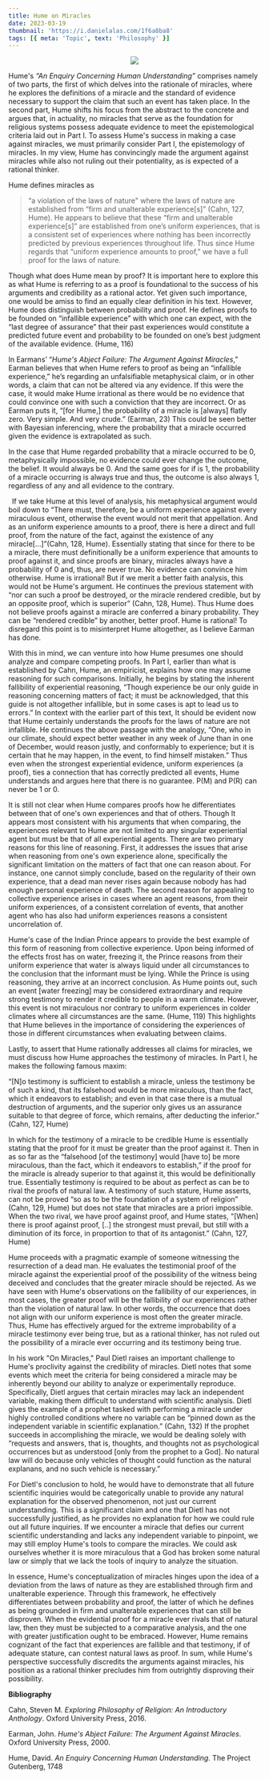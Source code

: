 ```yaml
---
title: Hume on Miracles
date: 2023-03-19
thumbnail: 'https://i.danielalas.com/1f6a8ba8'
tags: [{ meta: 'Topic', text: 'Philosophy' }]
---
```


<center>
  <img src="https://i.danielalas.com/1f6a8ba8" />
</center>

Hume's _“An Enquiry Concerning Human Understanding”_ comprises namely of two parts, the first of which delves into the rationale of miracles, where he explores the definitions of a miracle and the standard of evidence necessary to support the claim that such an event has taken place. In the second part, Hume shifts his focus from the abstract to the concrete and argues that, in actuality, no miracles that serve as the foundation for religious systems possess adequate evidence to meet the epistemological criteria laid out in Part I. To assess Hume's success in making a case against miracles, we must primarily consider Part I, the epistemology of miracles. In my view, Hume has convincingly made the argument against miracles while also not ruling out their potentiality, as is expected of a rational thinker.

Hume defines miracles as

> “a violation of the laws of nature" where the laws of nature are established from “firm and unalterable experience[s]” (Cahn, 127, Hume). He appears to believe that these “firm and unalterable experience[s]”
> are established from one’s uniform experiences, that is a consistent set of experiences where nothing has been incorrectly predicted by previous experiences throughout life. Thus since Hume regards that “uniform experience amounts to proof,” we have a full proof for the laws of nature.

Though what does Hume mean by proof? It is important here to explore this as what Hume is referring to as a proof is foundational to the success of his arguments and credibility as a rational actor. Yet given such importance, one would be amiss to find an equally clear definition in his text. However, Hume does distinguish between probability and proof. He defines proofs to be founded on “infallible experience” with which one can expect, with the “last degree of assurance” that their past experiences would constitute a predicted future event and probability to be founded on one’s best judgment of the available evidence. (Hume, 116)

In Earmans’ “_Hume's Abject Failure: The Argument Against Miracles_,” Earman believes that when Hume refers to proof as being an “infallible experience,” he’s regarding an unfalsifiable metaphysical claim, or in other words, a claim that can not be altered via any evidence. If this were the case, it would make Hume irrational as there would be no evidence that could convince one with such a conviction that they are incorrect. Or as Earman puts it, “[for Hume,] the probability of a miracle is [always] flatly zero. Very simple. And very crude.” (Earman, 23) This could be seen better with Bayesian inferencing, where the probability that a miracle occurred given the evidence is extrapolated as such.

In the case that Hume regarded probability that a miracle occurred to be 0, metaphysically impossible, no evidence could ever change the outcome, the belief. It would always be 0. And the same goes for if is 1, the probability of a miracle occurring is always true and thus, the outcome is also always 1, regardless of any and all evidence to the contrary.

` `If we take Hume at this level of analysis, his metaphysical argument would boil down to “There must, therefore, be a uniform experience against every miraculous event, otherwise the event would not merit that appellation. And as an uniform experience amounts to a proof, there is here a direct and full proof, from the nature of the fact, against the existence of any miracle[…]”(Cahn, 128, Hume). Essentially stating that since for there to be a miracle, there must definitionally be a uniform experience that amounts to proof against it, and since proofs are binary, miracles always have a probability of 0 and, thus, are never true. No evidence can convince him otherwise. Hume is irrational! But if we merit a better faith analysis, this would not be Hume's argument. He continues the previous statement with “nor can such a proof be destroyed, or the miracle rendered credible, but by an opposite proof, which is superior” (Cahn, 128, Hume). Thus Hume does not believe proofs against a miracle are conferred a binary probability. They can be “rendered credible” by another, better proof. Hume is rational! To disregard this point is to misinterpret Hume altogether, as I believe Earman has done.

With this in mind, we can venture into how Hume presumes one should analyze and compare competing proofs. In Part I, earlier than what is established by Cahn, Hume, an empiricist, explains how one may assume reasoning for such comparisons. Initially, he begins by stating the inherent fallibility of experiential reasoning, “Though experience be our only guide in reasoning concerning matters of fact; it must be acknowledged, that this guide is not altogether infallible, but in some cases is apt to lead us to errors.” In context with the earlier part of this text, It should be evident now that Hume certainly understands the proofs for the laws of nature are not infallible. He continues the above passage with the analogy, “One, who in our climate, should expect better weather in any week of June than in one of December, would reason justly, and conformably to experience; but it is certain that he may happen, in the event, to find himself mistaken.” Thus even when the strongest experiential evidence, uniform experiences (a proof), ties a connection that has correctly predicted all events, Hume understands and argues here that there is no guarantee. P(M) and P(R) can never be 1 or 0.

It is still not clear when Hume compares proofs how he differentiates between that of one's own experiences and that of others. Though It appears most consistent with his arguments that when comparing, the experiences relevant to Hume are not limited to any singular experiential agent but must be that of all experiential agents. There are two primary reasons for this line of reasoning. First, it addresses the issues that arise when reasoning from one's own experience alone, specifically the significant limitation on the matters of fact that one can reason about. For instance, one cannot simply conclude, based on the regularity of their own experience, that a dead man never rises again because nobody has had enough personal experience of death. The second reason for appealing to collective experience arises in cases where an agent reasons, from their uniform experiences, of a consistent correlation of events, that another agent who has also had uniform experiences reasons a consistent uncorrelation of.

Hume's case of the Indian Prince appears to provide the best example of this form of reasoning from collective experience. Upon being informed of the effects frost has on water, freezing it, the Prince reasons from their uniform experience that water is always liquid under all circumstances to the conclusion that the informant must be lying. While the Prince is using reasoning, they arrive at an incorrect conclusion. As Hume points out, such an event [water freezing] may be considered extraordinary and require strong testimony to render it credible to people in a warm climate. However, this event is not miraculous nor contrary to uniform experiences in colder climates where all circumstances are the same. (Hume, 119) This highlights that Hume believes in the importance of considering the experiences of those in different circumstances when evaluating between claims.

Lastly, to assert that Hume rationally addresses all claims for miracles, we must discuss how Hume approaches the testimony of miracles. In Part I, he makes the following famous maxim:

“[N]o testimony is sufficient to establish a miracle, unless the testimony be of such a kind, that its falsehood would be more miraculous, than the fact, which it endeavors to establish; and even in that case there is a mutual destruction of arguments, and the superior only gives us an assurance suitable to that degree of force, which remains, after deducting the inferior.” (Cahn, 127, Hume)

In which for the testimony of a miracle to be credible Hume is essentially stating that the proof for it must be greater than the proof against it. Then in as so far as the “falsehood [of the testimony] would [have to] be more miraculous, than the fact, which it endeavors to establish,” if the proof for the miracle is already superior to that against it, this would be definitionally true. Essentially testimony is required to be about as perfect as can be to rival the proofs of natural law. A testimony of such stature, Hume asserts, can not be proved “so as to be the foundation of a system of religion” (Cahn, 129, Hume) but does not state that miracles are a priori impossible. When the two rival, we have proof against proof, and Hume states, "[When] there is proof against proof, [..] the strongest must prevail, but still with a diminution of its force, in proportion to that of its antagonist.” (Cahn, 127, Hume)

Hume proceeds with a pragmatic example of someone witnessing the resurrection of a dead man. He evaluates the testimonial proof of the miracle against the experiential proof of the possibility of the witness being deceived and concludes that the greater miracle should be rejected. As we have seen with Hume's observations on the fallibility of our experiences, in most cases, the greater proof will be the fallibility of our experiences rather than the violation of natural law. In other words, the occurrence that does not align with our uniform experience is most often the greater miracle. Thus, Hume has effectively argued for the extreme improbability of a miracle testimony ever being true, but as a rational thinker, has not ruled out the possibility of a miracle ever occurring and its testimony being true.

In his work "On Miracles," Paul Dietl raises an important challenge to Hume's proclivity against the credibility of miracles. Dietl notes that some events which meet the criteria for being considered a miracle may be inherently beyond our ability to analyze or experimentally reproduce. Specifically, Dietl argues that certain miracles may lack an independent variable, making them difficult to understand with scientific analysis. Dietl gives the example of a prophet tasked with performing a miracle under highly controlled conditions where no variable can be “pinned down as the independent variable in scientific explanation.” (Cahn, 132) If the prophet succeeds in accomplishing the miracle, we would be dealing solely with “requests and answers, that is, thoughts, and thoughts not as psychological occurrences but as understood [only from the prophet to a God]. No natural law will do because only vehicles of thought could function as the natural explanans, and no such vehicle is necessary.”

For Dietl's conclusion to hold, he would have to demonstrate that all future scientific inquiries would be categorically unable to provide any natural explanation for the observed phenomenon, not just our current understanding. This is a significant claim and one that Dietl has not successfully justified, as he provides no explanation for how we could rule out all future inquiries. If we encounter a miracle that defies our current scientific understanding and lacks any independent variable to pinpoint, we may still employ Hume's tools to compare the miracles. We could ask ourselves whether it is more miraculous that a God has broken some natural law or simply that we lack the tools of inquiry to analyze the situation.

In essence, Hume's conceptualization of miracles hinges upon the idea of a deviation from the laws of nature as they are established through firm and unalterable experience. Through this framework, he effectively differentiates between probability and proof, the latter of which he defines as being grounded in firm and unalterable experiences that can still be disproven. When the evidential proof for a miracle ever rivals that of natural law, then they must be subjected to a comparative analysis, and the one with greater justification ought to be embraced. However, Hume remains cognizant of the fact that experiences are fallible and that testimony, if of adequate stature, can contest natural laws as proof. In sum, while Hume's perspective successfully discredits the arguments against miracles, his position as a rational thinker precludes him from outrightly disproving their possibility.

**Bibliography**

Cahn, Steven M. _Exploring Philosophy of Religion: An Introductory Anthology_. Oxford University Press, 2016.

Earman, John. _Hume's Abject Failure: The Argument Against Miracles_. Oxford University Press, 2000.

Hume, David. _An Enquiry Concerning Human Understanding._ The Project Gutenberg, 1748
